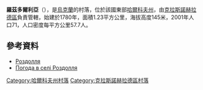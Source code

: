 {{coord|49|17|30|N|35|36|20|E|scale:100000_region:UA|display=title}}

'''羅茲多爾利亞'''（{{lang-uk|Роздолля}}），是[[烏克蘭|烏克蘭]]的村落，位於該國東部[[哈爾科夫州|哈爾科夫州]]，由[[克拉斯諾赫拉德區|克拉斯諾赫拉德區]]負責管轄，始建於1780年，面積1.23平方公里，海拔高度145米，2001年人口71，人口密度每平方公里57.7人。

==參考資料==
*[http://w1.c1.rada.gov.ua/pls/z7502/A005?rdat1=09.01.2009&rf7571=33458 Роздолля]{{dead link|date=2018年4月 |bot=InternetArchiveBot |fix-attempted=yes }}
* [http://weather.in.ua/ua/har'kovskaja/22528 Погода в селі Роздолля] {{Wayback|url=http://weather.in.ua/ua/har%27kovskaja/22528 |date=20160323025759 }}

{{DEFAULTSORT:Роздолля}}
[[Category:哈爾科夫州村落|Category:哈爾科夫州村落]]
[[Category:克拉斯諾赫拉德區村落|Category:克拉斯諾赫拉德區村落]]


{{Kharkiv-geo-stub}}